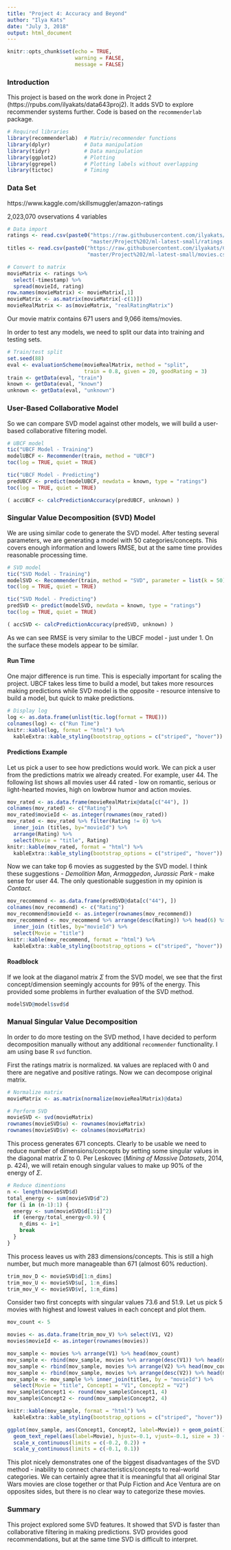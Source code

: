 ```yaml
---
title: "Project 4: Accuracy and Beyond"
author: "Ilya Kats"
date: "July 3, 2018"
output: html_document
---
```


```r
knitr::opts_chunk$set(echo = TRUE, 
                      warning = FALSE, 
                      message = FALSE)
```

### Introduction

This project is based on the work done in Project 2 (https://rpubs.com/ilyakats/data643proj2). It adds SVD to explore recommender systems further. Code is based on the `recommenderlab` package.

```r
# Required libraries
library(recommenderlab)  # Matrix/recommender functions
library(dplyr)           # Data manipulation
library(tidyr)           # Data manipulation
library(ggplot2)         # Plotting
library(ggrepel)         # Plotting labels without overlapping
library(tictoc)          # Timing
```

### Data Set

https://www.kaggle.com/skillsmuggler/amazon-ratings

2,023,070 ovservations 4 variables

```r
# Data import
ratings <- read.csv(paste0("https://raw.githubusercontent.com/ilyakats/CUNY-DATA643/",
                           "master/Project%202/ml-latest-small/ratings.csv"))
titles <- read.csv(paste0("https://raw.githubusercontent.com/ilyakats/CUNY-DATA643/",
                          "master/Project%202/ml-latest-small/movies.csv"))

# Convert to matrix
movieMatrix <- ratings %>% 
  select(-timestamp) %>% 
  spread(movieId, rating)
row.names(movieMatrix) <- movieMatrix[,1]
movieMatrix <- as.matrix(movieMatrix[-c(1)])
movieRealMatrix <- as(movieMatrix, "realRatingMatrix")
```

Our movie matrix contains 671 users and 9,066 items/movies. 

In order to test any models, we need to split our data into training and testing sets.

```r
# Train/test split
set.seed(88)
eval <- evaluationScheme(movieRealMatrix, method = "split", 
                         train = 0.8, given = 20, goodRating = 3)
train <- getData(eval, "train")
known <- getData(eval, "known")
unknown <- getData(eval, "unknown")
```

### User-Based Collaborative Model

So we can compare SVD model against other models, we will build a user-based collaborative filtering model.

```r
# UBCF model
tic("UBCF Model - Training")
modelUBCF <- Recommender(train, method = "UBCF")
toc(log = TRUE, quiet = TRUE)

tic("UBCF Model - Predicting")
predUBCF <- predict(modelUBCF, newdata = known, type = "ratings")
toc(log = TRUE, quiet = TRUE)

( accUBCF <- calcPredictionAccuracy(predUBCF, unknown) )
```

### Singular Value Decomposition (SVD) Model

We are using similar code to generate the SVD model. After testing several parameters, we are generating a model with 50 categories/concepts. This covers enough information and lowers RMSE, but at the same time provides reasonable processing time.

```r
# SVD model
tic("SVD Model - Training")
modelSVD <- Recommender(train, method = "SVD", parameter = list(k = 50))
toc(log = TRUE, quiet = TRUE)

tic("SVD Model - Predicting")
predSVD <- predict(modelSVD, newdata = known, type = "ratings")
toc(log = TRUE, quiet = TRUE)

( accSVD <- calcPredictionAccuracy(predSVD, unknown) )
```

As we can see RMSE is very similar to the UBCF model - just under 1. On the surface these models appear to be similar. 

#### Run Time

One major difference is run time. This is especially important for scaling the project. UBCF takes less time to build a model, but takes more resources making predictions while SVD model is the opposite - resource intensive to build a model, but quick to make predictions.

```r
# Display log
log <- as.data.frame(unlist(tic.log(format = TRUE)))
colnames(log) <- c("Run Time")
knitr::kable(log, format = "html") %>%
  kableExtra::kable_styling(bootstrap_options = c("striped", "hover"))
```

#### Predictions Example

Let us pick a user to see how predictions would work. We can pick a user from the predictions matrix we already created. For example, user 44. The following list shows all movies user 44 rated - low on romantic, serious or light-hearted movies, high on lowbrow humor and action movies.

```r
mov_rated <- as.data.frame(movieRealMatrix@data[c("44"), ]) 
colnames(mov_rated) <- c("Rating")
mov_rated$movieId <- as.integer(rownames(mov_rated))
mov_rated <- mov_rated %>% filter(Rating != 0) %>% 
  inner_join (titles, by="movieId") %>%
  arrange(Rating) %>%
  select(Movie = "title", Rating)
knitr::kable(mov_rated, format = "html") %>%
  kableExtra::kable_styling(bootstrap_options = c("striped", "hover"))
```

Now we can take top 6 movies as suggested by the SVD model. I think these suggestions - _Demolition Man_, _Armaggedon_, _Jurassic Park_ - make sense for user 44. The only questionable suggestion in my opinion is _Contact_.

```r
mov_recommend <- as.data.frame(predSVD@data[c("44"), ]) 
colnames(mov_recommend) <- c("Rating")
mov_recommend$movieId <- as.integer(rownames(mov_recommend))
mov_recommend <- mov_recommend %>% arrange(desc(Rating)) %>% head(6) %>% 
  inner_join (titles, by="movieId") %>%
  select(Movie = "title")
knitr::kable(mov_recommend, format = "html") %>%
  kableExtra::kable_styling(bootstrap_options = c("striped", "hover"))
```

#### Roadblock

If we look at the diaganol matrix $\Sigma$ from the SVD model, we see that the first concept/dimension seemingly accounts for 99% of the energy. This provided some problems in further evaluation of the SVD method.

```r
modelSVD@model$svd$d
```

### Manual Singular Value Decomposition

In order to do more testing on the SVD method, I have decided to perform decomposition manually without any additional `recommender` functionality. I am using base R `svd` function. 

First the ratings matrix is normalized. `NA` values are replaced with 0 and there are negative and positive ratings. Now we can decompose original matrix.

```r
# Normalize matrix
movieMatrix <- as.matrix(normalize(movieRealMatrix)@data)

# Perform SVD
movieSVD <- svd(movieMatrix)
rownames(movieSVD$u) <- rownames(movieMatrix)
rownames(movieSVD$v) <- colnames(movieMatrix)
```

This process generates 671 concepts. Clearly to be usable we need to reduce number of dimensions/concepts by setting some singular values in the diagonal matrix $\Sigma$ to 0. Per Leskovec (_Mining of Massive Datasets_, 2014, p. 424), we will retain enough singular values to make up 90% of the energy of $\Sigma$.

```r
# Reduce dimentions
n <- length(movieSVD$d)
total_energy <- sum(movieSVD$d^2)
for (i in (n-1):1) {
  energy <- sum(movieSVD$d[1:i]^2)
  if (energy/total_energy<0.9) {
    n_dims <- i+1
    break
  }
}
```

This process leaves us with 283 dimensions/concepts. This is still a high number, but much more manageable than 671 (almost 60% reduction).

```r
trim_mov_D <- movieSVD$d[1:n_dims]
trim_mov_U <- movieSVD$u[, 1:n_dims]
trim_mov_V <- movieSVD$v[, 1:n_dims]
```

Consider two first concepts with singular values 73.6 and 51.9. Let us pick 5 movies with highest and lowest values in each concept and plot them.

```r
mov_count <- 5

movies <- as.data.frame(trim_mov_V) %>% select(V1, V2)
movies$movieId <- as.integer(rownames(movies))

mov_sample <- movies %>% arrange(V1) %>% head(mov_count)
mov_sample <- rbind(mov_sample, movies %>% arrange(desc(V1)) %>% head(mov_count))
mov_sample <- rbind(mov_sample, movies %>% arrange(V2) %>% head(mov_count))
mov_sample <- rbind(mov_sample, movies %>% arrange(desc(V2)) %>% head(mov_count))
mov_sample <- mov_sample %>% inner_join(titles, by = "movieId") %>% 
  select(Movie = "title", Concept1 = "V1", Concept2 = "V2")
mov_sample$Concept1 <- round(mov_sample$Concept1, 4)
mov_sample$Concept2 <- round(mov_sample$Concept2, 4)

knitr::kable(mov_sample, format = "html") %>%
  kableExtra::kable_styling(bootstrap_options = c("striped", "hover"))

ggplot(mov_sample, aes(Concept1, Concept2, label=Movie)) + geom_point() +
  geom_text_repel(aes(label=Movie), hjust=-0.1, vjust=-0.1, size = 3) +
  scale_x_continuous(limits = c(-0.2, 0.2)) +
  scale_y_continuous(limits = c(-0.1, 0.1)) 
```

This plot nicely demonstrates one of the biggest disadvantages of the SVD method - inability to connect characteristics/concepts to real-world categories. We can certainly agree that it is meaningful that all original Star Wars movies are close together or that Pulp Fiction and Ace Ventura are on opposites sides, but there is no clear way to categorize these movies.

### Summary

This project explored some SVD features. It showed that SVD is faster than collaborative filtering in making predictions. SVD provides good recommendations, but at the same time SVD is difficult to interpret.
